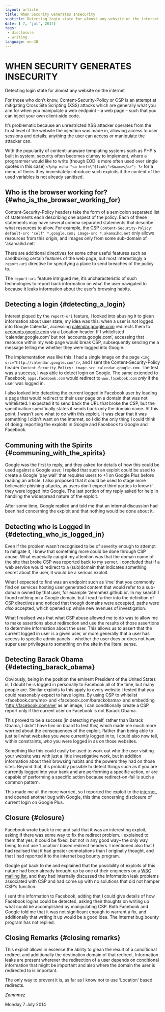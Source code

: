 ---
layout: article
title: When Security Generates Insecurity
subtitle: Detecting login state for almost any website on the internet
date: [ 7, 'jul', 2014]
tags:
 - disclosure
 - writing
language: en-GB
---

WHEN SECURITY GENERATES INSECURITY  
==================================
Detecting login state for almost any website on the internet


For those who don’t know, Content-Security-Policy or CSP is an attempt at
mitigating Cross Site Scripting (XSS) attacks which are generally what you aim
for when you manipulate a web endpoint – a web page – such that you can inject
your own client-side code.

It’s problematic because an unrestricted XSS attacker operates from the trust
level of the website the injection was made in, allowing access to user sessions
and details; anything the user can access or manipulate the attacker can.

With the popularity of content-unaware templating systems such as PHP's built in
system, security often becomes clumsy to implement, where a programmer would
like to write (though EOD is more often used over single quotes in this case)
`<?php echo "<a href=\"$link\">$name</a>"; ?>` for a menu of theirs they
immediately introduce such exploits if the content of the used variables is not
already sanitised.


Who is the browser working for? {#who_is_the_browser_working_for}
-------------------------------


Content-Security-Policy headers take the form of a semicolon separated list of
statements each describing one aspect of the policy. Each of these statements
may have several comma separated statements that describe what resources to
allow. For example, the CSP `Content-Security-Policy: default-src 'self'
*.google.com; image-src *.akamaihd.net` only allows resources from this origin,
and images only from some sub-domain of ‘akamaihd.net’.

There are additional directives for some other useful features such as
sandboxing certain features of the web page, but most interestingly a
`report-uri` directive for specifying a place to send breaches of the policy to.

The `report-uri` feature intrigued me, it’s uncharacteristic of such technologies to report back information on what the user navigated to because it leaks information about the user's browsing habits.


Detecting a login {#detecting_a_login}
-----------------


Interest piqued by the `report-uri` feature, I looked into abusing it to glean
information about user state, my idea was this: when a user is *not* logged into
Google Calendar, accessing [calendar.google.com] redirects them to
[accounts.google.com] via a Location header. If I whitelisted
‘calendar.google.com’ but not ‘accounts.google.com’, accessing that resource
within my web page would break CSP, subsequently sending me a message telling me
whether they were logged into Google.

[calendar.google.com]: //calendar.google.com "Google Calendar"
[accounts.google.com]: //calendar.google.com "Google Accounts"

The implementation was like this: I had a single image on the page `<img
src="http://calendar.google.com"/>`, and I sent the Content-Security-Policy
header `Content-Security-Policy: image-src calendar.google.com`. The test was a
success, I was able to detect login on Google. The same extended to Facebook;
`apps.facebook.com` would redirect to `www.facebook.com` *only* if the user was
logged in.

I also looked into detecting the current logged in Facebook user by loading a
page that would redirect to their user page on a domain that was not
whitelisted. I expected it to send back the URL that broke the CSP, but the
specification specifically states it sends back only the domain name. At this
point, I wasn’t sure what to do with this exploit. It was clear that it was
something I didn't want on the internet, so I did the only thing I could think
of doing: reporting the exploits in Google and Facebook to Google and Facebook.


Communing with the Spirits {#communing_with_the_spirits}
--------------------------


Google was the first to reply, and they asked for details of how this could be
used against a Google user. I replied that such an exploit could be used to
create a Google ‘pay wall’ that requires users to +1 on Google Plus before
reading an article. I also proposed that it could be used to stage more
believable phishing attacks, as users don’t expect third parties to know if they
were logged into Google. The last portion of my reply asked for help in handling
the widespread nature of the exploit.

After some time, Google replied and told me that an internal discussion had been
had concerning the exploit and that nothing would be done about it.


Detecting who is Logged in {#detecting_who_is_logged_in}
--------------------------


Even if the problem wasn't recognised to be of severity enough to attempt to
mitigate it, I knew that something more could be done through CSP abuse. What
especially caught my attention was that the domain name of the site that broke
CSP was reported back to my server. I concluded that if a web service would
redirect to a (sub)domain that indicates something secret about the user, it
would be a serious exploit.

What I expected to find was an endpoint such as ‘/me’ that you commonly find on
services hosting user generated content that would refer to a sub-domain owned
by that user, for example ‘zemnmez.github.io’. In my search I found nothing on a
Google domain, but I read further into the definition of CSP directives and
noticed that though domains were accepted, paths were *also* accepted, which
opened up whole new avenues of investigation.

What I realised was that what CSP abuse allowed me to do was to allow me to make
assertions about redirection and use the results of those assertions to
determine information about the user. This allows us to assert that the current
logged in user is a given user, or more generally that a user has access to
specific admin panels – whether the user does or does not have super user
privileges to something on the site in the literal sense.


Detecting Barack Obama {#detecting_barack_obama}
----------------------


Obviously, being in the position the eminent President of the United States is,
I doubt he is logged in personally to Facebook all of the time, but many people
are. Similar exploits to this apply to every website I tested that you could
reasonably expect to have logins. By using CSP to whitelist <facebook.com/me>
and <facebook.com/barackobama> and embedding ‘http://facebook.com/me’ as an
image, I can conditionally create a CSP report only if the current user on
Facebook is not Barack Obama.

This proved to be a success (in detecting myself, rather than Barack Obama, I
didn’t have him on board to test this) which made me much more worried about the
consequences of the exploit. Rather than being able to just tell what websites
you were currently logged in to, I could also now tell, within constraints,
*who* you were logged in as on those websites.

Something like this could easily be used to work out who the user visiting your
website was with just a little investigative work, but in addition information
about their browsing habits and the powers they had on those sites. Beyond that,
it's probably possible to detect things such as if you are currently logged into
your bank and are performing a specific action, or are capable of performing a
specific action because redirect-on-fail is such a common pattern.

This made me all the more worried, so I reported the exploit to the
[internet][internet bug bounty], and opened another bug with Google, this time
concerning disclosure of current login on Google Plus.


[internet bug bounty]: https://hackerone.com/internet


Closure {#closure}
-------

Facebook wrote back to me and said that it was an interesting exploit, asking if
there was some way to fix the redirect problem. I explained to them that yes, it
could be fixed, but not in any good way– the only way being to not use
‘Location’ based redirect headers. I mentioned also that I had realised that it
had greater connotations than I originally thought, and that I had reported it
to the internet bug bounty program.

Google got back to me and explained that the possibility of exploits of this
nature had been already brought up by one of their engineers on a [W3C mailing
list][W3C Mailing List: Remove Paths from CSP?], and they had internally
discussed the information leak problems associated with CSP and had come up with
no solutions that did not hamper CSP's function.

I sent this information to Facebook, adding that I could give details of how
Facebook logins could be detected, asking their thoughts on writing up what
could be accomplished by manipulating CSP. Both Facebook and Google told me that
it was not significant enough to warrant a fix, and additionally that writing it
up would be a good idea. The internet bug bounty program has not replied.

[W3C Mailing List: Remove Paths From CSP?]: https://archive.is/o/UXD8j/lists.w3.org/Archives/Public/public-webappsec/2014Feb/0036.html


Closing Remarks {#closing remarks}
---------------

This exploit allows in essence the ability to glean the result of a conditional
redirect and additionally the destination domain of that redirect. Information
leaks are present wherever the redirection of a user depends on conditional
information that might be important and also where the domain the user is
redirected to is important.

The only way to prevent it is, as far as I know not to use ‘Location’ based redirects.

*Zemnmez*

Monday 7 July 2014


